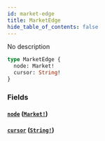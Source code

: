 ```yaml
---
id: market-edge
title: MarketEdge
hide_table_of_contents: false
---
```



No description

```graphql
type MarketEdge {
  node: Market!
  cursor: String!
}
```


### Fields

#### [`node`](#) ([`Market!`](/mainnet/api/graphql/objects/market))




#### [`cursor`](#) ([`String!`](/mainnet/api/graphql/scalars/string))






